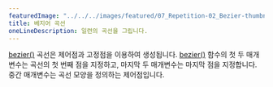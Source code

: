 ---
featuredImage: "../../../images/featured/07_Repetition-02_Bezier-thumbnail.png"
title: 베지어 곡선
oneLineDescription: 일련의 곡선을 그립니다.
---

<a href="https://p5js.org/reference/p5/bezier" target="_blank">bezier()</a> 곡선은 제어점과 고정점을 이용하여 생성됩니다.
<a href="https://p5js.org/reference/p5/bezier" target="_blank">bezier()</a> 함수의 첫 두 매개변수는 곡선의 첫 번째 점을 지정하고, 마지막 두 매개변수는 마지막 점을 지정합니다. 중간 매개변수는 곡선 모양을 정의하는 제어점입니다.
